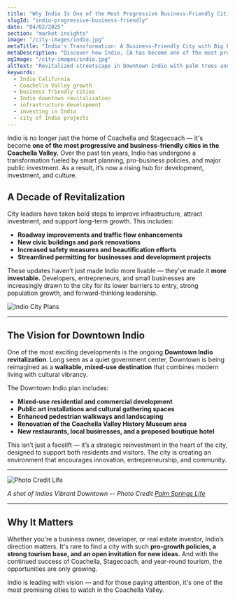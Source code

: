 ```yaml
---
title: "Why Indio Is One of the Most Progressive Business-Friendly Cities in the Coachella Valley"
slugId: "indio-progressive-business-friendly"
date: "04/02/2025"
section: "market-insights"
image: "/city-images/indio.jpg"
metaTitle: "Indio's Transformation: A Business-Friendly City with Big Plans"
metaDescription: "Discover how Indio, CA has become one of the most progressive and business-friendly cities in the Coachella Valley, with a decade of improvements and a bold Downtown vision."
ogImage: "/city-images/indio.jpg"
altText: "Revitalized streetscape in Downtown Indio with palm trees and new buildings"
keywords:
  - Indio California
  - Coachella Valley growth
  - business friendly cities
  - Indio downtown revitalization
  - infrastructure development
  - investing in Indio
  - city of Indio projects
---
```


Indio is no longer just the home of Coachella and Stagecoach — it's become **one of the most progressive and business-friendly cities in the Coachella Valley.** Over the past ten years, Indio has undergone a transformation fueled by smart planning, pro-business policies, and major public investment. As a result, it’s now a rising hub for development, investment, and culture.

## A Decade of Revitalization

City leaders have taken bold steps to improve infrastructure, attract investment, and support long-term growth. This includes:

- **Roadway improvements and traffic flow enhancements**  
- **New civic buildings and park renovations**  
- **Increased safety measures and beautification efforts**  
- **Streamlined permitting for businesses and development projects**

These updates haven’t just made Indio more livable — they’ve made it **more investable.** Developers, entrepreneurs, and small businesses are increasingly drawn to the city for its lower barriers to entry, strong population growth, and forward-thinking leadership.

![Indio City Plans](https://res.cloudinary.com/duqgao9h8/image/upload/v1743617091/indio3.png)

---

## The Vision for Downtown Indio



One of the most exciting developments is the ongoing **Downtown Indio revitalization**. Long seen as a quiet government center, Downtown is being reimagined as a **walkable, mixed-use destination** that combines modern living with cultural vibrancy.

The Downtown Indio plan includes:

- **Mixed-use residential and commercial development**  
- **Public art installations and cultural gathering spaces**  
- **Enhanced pedestrian walkways and landscaping**  
- **Renovation of the Coachella Valley History Museum area**  
- **New restaurants, local businesses, and a proposed boutique hotel**

This isn’t just a facelift — it’s a strategic reinvestment in the heart of the city, designed to support both residents and visitors. The city is creating an environment that encourages innovation, entrepreneurship, and community.

---

![Photo Credit Life](https://res.cloudinary.com/duqgao9h8/image/upload/v1743617091/IndioVision1.jpg)

*A shot of Indios Vibrant Downtown -- Photo Credit [Palm Springs Life](https://www.palmspringslife.com/downtown-indio-undergoes-a-major-transformation/)*

---

## Why It Matters

Whether you're a business owner, developer, or real estate investor, Indio’s direction matters. It's rare to find a city with such **pro-growth policies, a strong tourism base, and an open invitation for new ideas.** And with the continued success of Coachella, Stagecoach, and year-round tourism, the opportunities are only growing.

Indio is leading with vision — and for those paying attention, it's one of the most promising cities to watch in the Coachella Valley.
